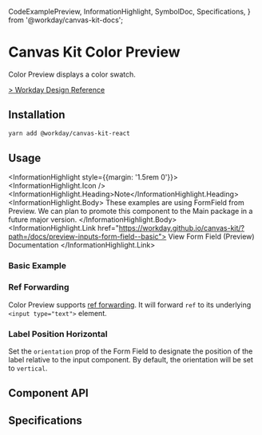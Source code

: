   CodeExamplePreview,
  InformationHighlight,
  SymbolDoc,
  Specifications,
} from '@workday/canvas-kit-docs';


<Meta of={ColorPreviewStories} />

# Canvas Kit Color Preview

Color Preview displays a color swatch.

[> Workday Design Reference](https://design.workday.com/components/inputs/color-input)

## Installation

```sh
yarn add @workday/canvas-kit-react
```

## Usage

<InformationHighlight style={{margin: '1.5rem 0'}}>
  <InformationHighlight.Icon />
  <InformationHighlight.Heading>Note</InformationHighlight.Heading>
  <InformationHighlight.Body>
    These examples are using FormField from Preview. We can plan to promote this component to the
    Main package in a future major version.
  </InformationHighlight.Body>
  <InformationHighlight.Link href="https://workday.github.io/canvas-kit/?path=/docs/preview-inputs-form-field--basic">
    View Form Field (Preview) Documentation
  </InformationHighlight.Link>
</InformationHighlight>

### Basic Example

<CodeExamplePreview code={Basic} />

### Ref Forwarding

Color Preview supports [ref forwarding](https://reactjs.org/docs/forwarding-refs.html). It will
forward `ref` to its underlying `<input type="text">` element.

<CodeExamplePreview code={RefForwarding} />

### Label Position Horizontal

Set the `orientation` prop of the Form Field to designate the position of the label relative to the
input component. By default, the orientation will be set to `vertical`.

<CodeExamplePreview code={LabelPosition} />

## Component API

<SymbolDoc name="ColorPreview" fileName="/react/" />

## Specifications

<Specifications file="ColorPicker.spec.ts" name="ColorPreview" />
